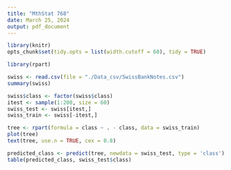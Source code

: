 ```yaml
---
title: "MthStat 768"
date: March 25, 2024
output: pdf_document
---
```


```r
library(knitr)
opts_chunk$set(tidy.opts = list(width.cutoff = 60), tidy = TRUE)
```
```r
library(rpart)
```
```r
swiss <- read.csv(file = "./Data_csv/SwissBankNotes.csv")
summary(swiss)
```
```r
swiss$class <- factor(swiss$class)
itest <- sample(1:200, size = 60)
swiss_test <- swiss[itest,]
swiss_train <- swiss[-itest,]
```
```r
tree <- rpart(formula = class ~ . - class, data = swiss_train)
plot(tree)
text(tree, use.n = TRUE, cex = 0.8)
```
```r
predicted_class <- predict(tree, newdata = swiss_test, type = 'class')
table(predicted_class, swiss_test$class)
```
